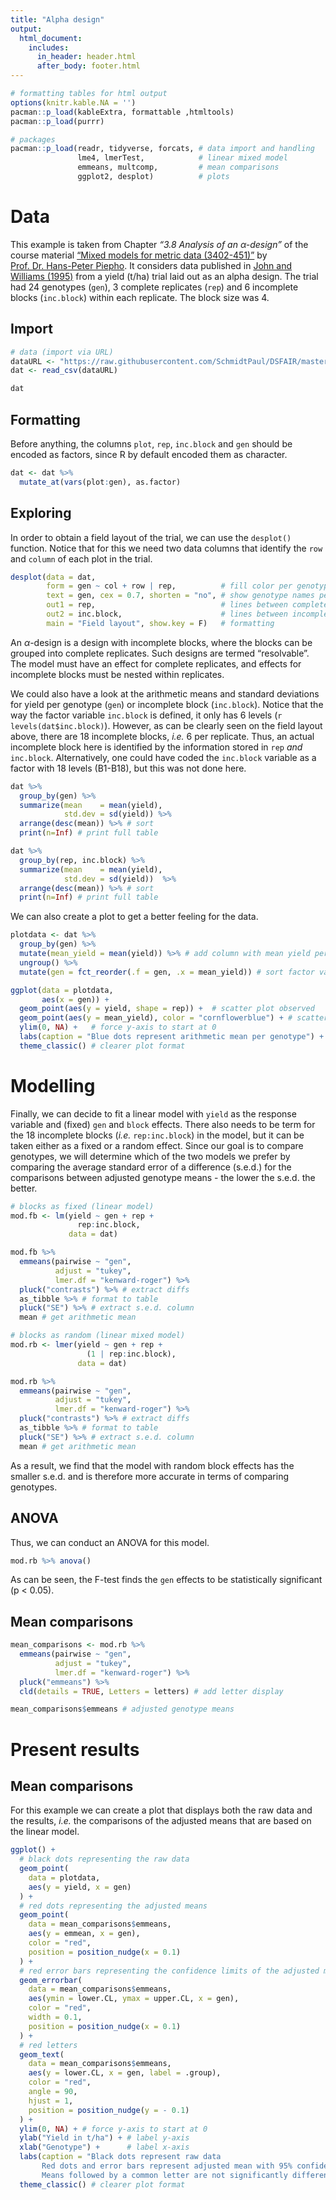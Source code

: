 ```yaml
---
title: "Alpha design"
output: 
  html_document:
    includes:
      in_header: header.html
      after_body: footer.html		
---
```


```r
# formatting tables for html output
options(knitr.kable.NA = '')
pacman::p_load(kableExtra, formattable ,htmltools)
pacman::p_load(purrr)
```

```r
# packages
pacman::p_load(readr, tidyverse, forcats, # data import and handling
               lme4, lmerTest,            # linear mixed model 
               emmeans, multcomp,         # mean comparisons
               ggplot2, desplot)          # plots
```

# Data

This example is taken from Chapter *"3.8 Analysis of an $\alpha$-design"* of the course material ["Mixed models for metric data (3402-451)"](https://www.uni-hohenheim.de/en/module-catalogue/lehrveranstaltung/mixed-models-for-metric-data-3402-451){target="_blank"} by [Prof. Dr. Hans-Peter Piepho](https://www.uni-hohenheim.de/organisation?tx_base_lsfcontentadmin%5BlsfPerson%5D=6257){target="_blank"}. It considers data published in [John and Williams (1995)](https://onlinelibrary.wiley.com/doi/abs/10.1002/bimj.4710380703){target="_blank"} from a yield (t/ha) trial laid out as an alpha design. The trial had 24 genotypes (`gen`), 3 complete replicates (`rep`) and 6 incomplete blocks (`inc.block`) within each replicate. The block size was 4.

## Import

```r
# data (import via URL)
dataURL <- "https://raw.githubusercontent.com/SchmidtPaul/DSFAIR/master/data/John%26Williams1995.csv"
dat <- read_csv(dataURL)

dat
```

## Formatting
Before anything, the columns `plot`, `rep`, `inc.block` and `gen` should be encoded as factors, since R by default encoded them as character.

```r
dat <- dat %>% 
  mutate_at(vars(plot:gen), as.factor)
```

## Exploring

In order to obtain a field layout of the trial, we can use the `desplot()` function. Notice that for this we need two data columns that identify the `row` and `column` of each plot in the trial. 

```r
desplot(data = dat,
        form = gen ~ col + row | rep,          # fill color per genotype, headers per replicate
        text = gen, cex = 0.7, shorten = "no", # show genotype names per plot
        out1 = rep,                            # lines between complete blocks/replicates
        out2 = inc.block,                      # lines between incomplete blocks
        main = "Field layout", show.key = F)   # formatting
```

An $\alpha$-design is a design with incomplete blocks, where the blocks can be grouped into complete replicates. Such designs are termed “resolvable”. The model must have an effect for complete replicates, and effects for incomplete blocks must be nested within replicates.

We could also have a look at the arithmetic means and standard deviations for yield per genotype (`gen`) or incomplete block (`inc.block`). Notice that the way the factor variable `inc.block` is defined, it only has 6 levels (`r levels(dat$inc.block)`). However, as can be clearly seen on the field layout above, there are 18 incomplete blocks, *i.e.* 6 per replicate. Thus, an actual incomplete block here is identified by the information stored in `rep` *and* `inc.block`. Alternatively, one could have coded the `inc.block` variable as a factor with 18 levels (B1-B18), but this was not done here.

<div class = "row"> <div class = "col-md-6">
```r
dat %>% 
  group_by(gen) %>% 
  summarize(mean    = mean(yield),
            std.dev = sd(yield)) %>% 
  arrange(desc(mean)) %>% # sort
  print(n=Inf) # print full table
```
</div> <div class = "col-md-6">
```r
dat %>% 
  group_by(rep, inc.block) %>% 
  summarize(mean    = mean(yield),
            std.dev = sd(yield))  %>% 
  arrange(desc(mean)) %>% # sort
  print(n=Inf) # print full table
```
</div> </div>

We can also create a plot to get a better feeling for the data.

```r
plotdata <- dat %>% 
  group_by(gen) %>% 
  mutate(mean_yield = mean(yield)) %>% # add column with mean yield per gen
  ungroup() %>% 
  mutate(gen = fct_reorder(.f = gen, .x = mean_yield)) # sort factor variable by mean yield

ggplot(data = plotdata, 
       aes(x = gen)) +
  geom_point(aes(y = yield, shape = rep)) +  # scatter plot observed
  geom_point(aes(y = mean_yield), color = "cornflowerblue") + # scatter plot mean
  ylim(0, NA) +   # force y-axis to start at 0
  labs(caption = "Blue dots represent arithmetic mean per genotype") +
  theme_classic() # clearer plot format 
```

# Modelling

Finally, we can decide to fit a linear model with `yield` as the response variable and (fixed) `gen` and `block` effects. There also needs to be term for the 18 incomplete blocks (*i.e.* `rep:inc.block`) in the model, but it can be taken either as a fixed or a random effect. Since our goal is to compare genotypes, we will determine which of the two models we prefer by comparing the average standard error of a difference (s.e.d.) for the comparisons between adjusted genotype means - the lower the s.e.d. the better.

<div class = "row"> <div class = "col-md-6">
```r
# blocks as fixed (linear model)
mod.fb <- lm(yield ~ gen + rep +
               rep:inc.block,
             data = dat)

mod.fb %>%
  emmeans(pairwise ~ "gen",
          adjust = "tukey",
          lmer.df = "kenward-roger") %>%
  pluck("contrasts") %>% # extract diffs
  as_tibble %>% # format to table
  pluck("SE") %>% # extract s.e.d. column
  mean # get arithmetic mean
```
</div> <div class = "col-md-6">
```r
# blocks as random (linear mixed model)
mod.rb <- lmer(yield ~ gen + rep +
                 (1 | rep:inc.block),
               data = dat)

mod.rb %>%
  emmeans(pairwise ~ "gen",
          adjust = "tukey",
          lmer.df = "kenward-roger") %>%
  pluck("contrasts") %>% # extract diffs
  as_tibble %>% # format to table
  pluck("SE") %>% # extract s.e.d. column
  mean # get arithmetic mean
```
</div> </div>

As a result, we find that the model with random block effects has the smaller s.e.d. and is therefore more accurate in terms of comparing genotypes.

## ANOVA

Thus, we can conduct an ANOVA for this model.

```r
mod.rb %>% anova()
```

As can be seen, the F-test finds the `gen` effects to be statistically significant (p < 0.05). 

## Mean comparisons

```r
mean_comparisons <- mod.rb %>%
  emmeans(pairwise ~ "gen",
          adjust = "tukey",
          lmer.df = "kenward-roger") %>%
  pluck("emmeans") %>%
  cld(details = TRUE, Letters = letters) # add letter display

mean_comparisons$emmeans # adjusted genotype means
```

# Present results

## Mean comparisons

For this example we can create a plot that displays both the raw data and the results, *i.e.* the comparisons of the adjusted means that are based on the linear model.

```r
ggplot() +
  # black dots representing the raw data
  geom_point(
    data = plotdata,
    aes(y = yield, x = gen)
  ) +
  # red dots representing the adjusted means
  geom_point(
    data = mean_comparisons$emmeans,
    aes(y = emmean, x = gen),
    color = "red",
    position = position_nudge(x = 0.1)
  ) +
  # red error bars representing the confidence limits of the adjusted means
  geom_errorbar(
    data = mean_comparisons$emmeans,
    aes(ymin = lower.CL, ymax = upper.CL, x = gen),
    color = "red",
    width = 0.1,
    position = position_nudge(x = 0.1)
  ) +
  # red letters 
  geom_text(
    data = mean_comparisons$emmeans,
    aes(y = lower.CL, x = gen, label = .group),
    color = "red",
    angle = 90,
    hjust = 1,
    position = position_nudge(y = - 0.1)
  ) + 
  ylim(0, NA) + # force y-axis to start at 0
  ylab("Yield in t/ha") + # label y-axis
  xlab("Genotype") +      # label x-axis
  labs(caption = "Black dots represent raw data
       Red dots and error bars represent adjusted mean with 95% confidence limits per genotype
       Means followed by a common letter are not significantly different according to the Tukey-test") +
  theme_classic() # clearer plot format 
```
